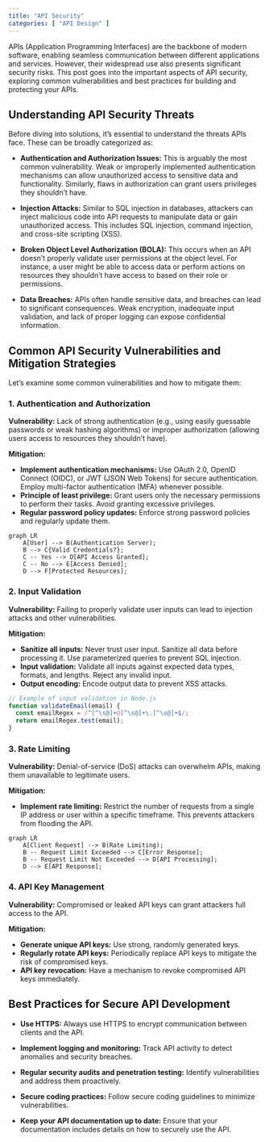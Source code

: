 ```yaml
---
title: "API Security"
categories: [ "API Design" ]
---
```


APIs (Application Programming Interfaces) are the backbone of modern software, enabling seamless communication between different applications and services. However, their widespread use also presents significant security risks. This post goes into the important aspects of API security, exploring common vulnerabilities and best practices for building and protecting your APIs.

## Understanding API Security Threats

Before diving into solutions, it's essential to understand the threats APIs face. These can be broadly categorized as:

-   **Authentication and Authorization Issues:** This is arguably the most common vulnerability. Weak or improperly implemented authentication mechanisms can allow unauthorized access to sensitive data and functionality. Similarly, flaws in authorization can grant users privileges they shouldn't have.

-   **Injection Attacks:** Similar to SQL injection in databases, attackers can inject malicious code into API requests to manipulate data or gain unauthorized access. This includes SQL injection, command injection, and cross-site scripting (XSS).

-   **Broken Object Level Authorization (BOLA):** This occurs when an API doesn't properly validate user permissions at the object level. For instance, a user might be able to access data or perform actions on resources they shouldn't have access to based on their role or permissions.

-   **Data Breaches:** APIs often handle sensitive data, and breaches can lead to significant consequences. Weak encryption, inadequate input validation, and lack of proper logging can expose confidential information.

## Common API Security Vulnerabilities and Mitigation Strategies

Let's examine some common vulnerabilities and how to mitigate them:

### 1. Authentication and Authorization

**Vulnerability:** Lack of strong authentication (e.g., using easily guessable passwords or weak hashing algorithms) or improper authorization (allowing users access to resources they shouldn't have).

**Mitigation:**

-   **Implement authentication mechanisms:** Use OAuth 2.0, OpenID Connect (OIDC), or JWT (JSON Web Tokens) for secure authentication. Employ multi-factor authentication (MFA) whenever possible.
-   **Principle of least privilege:** Grant users only the necessary permissions to perform their tasks. Avoid granting excessive privileges.
-   **Regular password policy updates:** Enforce strong password policies and regularly update them.

```mermaid
graph LR
    A[User] --> B(Authentication Server);
    B --> C{Valid Credentials?};
    C -- Yes --> D[API Access Granted];
    C -- No --> E[Access Denied];
    D --> F[Protected Resources];
```

### 2. Input Validation

**Vulnerability:** Failing to properly validate user inputs can lead to injection attacks and other vulnerabilities.

**Mitigation:**

-   **Sanitize all inputs:** Never trust user input. Sanitize all data before processing it. Use parameterized queries to prevent SQL injection.
-   **Input validation:** Validate all inputs against expected data types, formats, and lengths. Reject any invalid input.
-   **Output encoding:** Encode output data to prevent XSS attacks.

``` javascript
// Example of input validation in Node.js
function validateEmail(email) {
  const emailRegex = /^[^\s@]+@[^\s@]+\.[^\s@]+$/;
  return emailRegex.test(email);
}
```

### 3. Rate Limiting

**Vulnerability:** Denial-of-service (DoS) attacks can overwhelm APIs, making them unavailable to legitimate users.

**Mitigation:**

-   **Implement rate limiting:** Restrict the number of requests from a single IP address or user within a specific timeframe. This prevents attackers from flooding the API.

```mermaid
graph LR
    A[Client Request] --> B(Rate Limiting);
    B -- Request Limit Exceeded --> C[Error Response];
    B -- Request Limit Not Exceeded --> D[API Processing];
    D --> E[API Response];
```

### 4. API Key Management

**Vulnerability:** Compromised or leaked API keys can grant attackers full access to the API.

**Mitigation:**

-   **Generate unique API keys:** Use strong, randomly generated keys.
-   **Regularly rotate API keys:** Periodically replace API keys to mitigate the risk of compromised keys.
-   **API key revocation:** Have a mechanism to revoke compromised API keys immediately.

## Best Practices for Secure API Development

-   **Use HTTPS:** Always use HTTPS to encrypt communication between clients and the API.
-   **Implement logging and monitoring:** Track API activity to detect anomalies and security breaches.

-   **Regular security audits and penetration testing:** Identify vulnerabilities and address them proactively.
-   **Secure coding practices:** Follow secure coding guidelines to minimize vulnerabilities.
-   **Keep your API documentation up to date:** Ensure that your documentation includes details on how to securely use the API.